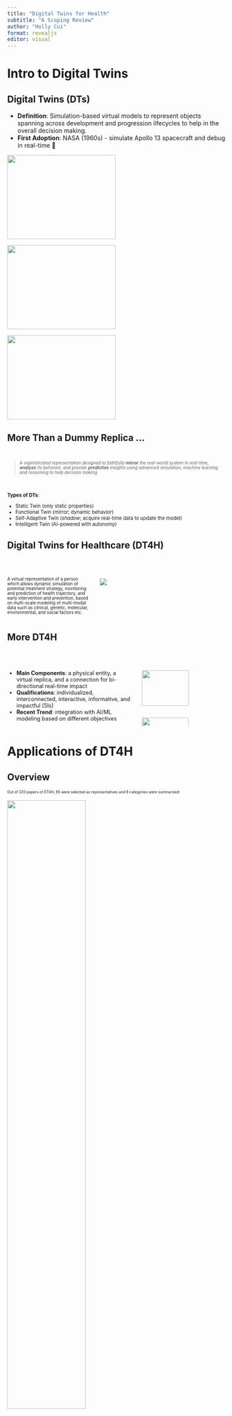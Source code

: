 ```yaml
---
title: "Digital Twins for Health"
subtitle: "A Scoping Review"
author: "Holly Cui"
format: revealjs
editor: visual
---
```


# Intro to Digital Twins

## Digital Twins (DTs)

- **Definition**: Simulation-based virtual models to represent objects spanning across development and progression lifecycles to help in the overall decision making. 
- **First Adoption**: NASA (1960s) - simulate Apollo 13 spacecraft and debug in real-time 🚀

::: {.fragment .fade-in}
![](images/meme1.jpeg){.absolute top=400 left=100 width="250" height="194"}
:::

::: {.fragment .fade-in}
![](images/meme2.jpeg){.absolute top=400 left=400 width="250" height="194"}
::: 

::: {.fragment .fade-in}
![](images/meme3.jpeg){.absolute top=400 left=700 width="250" height="194"}
:::

## More Than a Dummy Replica ...

<div style="margin-top: 40px;"></div>

::: {style="font-size: 70%;"}
> _A sophisticated representation designed to faithfully **mirror** the real-world system in real-time, **analyze** its behavior, and provide **predictive** insights using advanced simulation, machine learning and reasoning to help decision making_
:::

<div style="margin-top: 40px;"></div>

::: {style="font-size: 80%;"}
**Types of DTs**: 

- Static Twin (only static properties)
- Functional Twin (*mirror*; dynamic behavior)
- Self-Adaptive Twin (*shadow*; acquire real-time data to update the model)
- Intelligent Twin (AI-powered with autonomy)
:::

## Digital Twins for Healthcare (DT4H)

<div style="margin-top: 50px;"></div>

::: columns
::: {.column width="40%"}
::: {style="font-size: 70%;"}
A virtual representation of a person which allows dynamic simulation of potential treatment strategy, monitoring and prediction of health trajectory, and early intervention and prevention, based on multi-scale modeling of multi-modal data such as clinical, genetic, molecular, environmental, and social factors etc.
:::
:::

::: {.column width="60%"}
![](images/fig1.png)
:::
:::

## More DT4H

<div style="margin-top: 50px;"></div>

::: columns
::: {.column width="60%"}
::: {style="font-size: 90%;"}
- **Main Components**: a physical entity, a virtual replica, and a connection for bi-directional real-time impact
- **Qualifications**: individualized, interconnected, interactive, informative, and impactful (5Is)
- **Recent Trend**: integration with AI/ML modeling based on different objectives 
:::
:::

::: {.column width="40%"}
![](images/fig2.png){width="75%"}
![](images/fig3.png){width="75%"}

:::
:::

# Applications of DT4H

## Overview

::: {style="font-size: 60%;"}
Out of 220 papers of DT4H, 85 were selected as representatives and 8 categories were summarized:
:::

![](images/fig4.png){fig-align="center" width="60%"}

## Examples

<div style="margin-top: 40px;"></div>

::: columns
::: {.column width="20%"}

::: {.r-vstack}
::: {style="background: #c2d7eb; width: 150px; height: 150px; margin: 10px; border-radius: 50%; display: flex; align-items: center; justify-content: center; text-align: center; color: black; font-size: 0.5em;"}
Surgical Planning
:::

::: {style="background: #f1ccb0; width: 150px; height: 150px; margin: 10px; border-radius: 50%; display: flex; align-items: center; justify-content: center; text-align: center; color: black; font-size: 0.5em;"}
Clinical Trials
:::

::: {style="background: #c49bf8; width: 150px; height: 150px; margin: 10px; border-radius: 50%; display: flex; align-items: center; justify-content: center; text-align: center; color: black; font-size: 0.5em;"}
Hospital Management
:::
:::

:::

::: {.column width="80%"}

::: {style="font-size: 60%;"}
The DT of anatomical structures can help surgeons simulate surgical approaches before the actual procedure to avoid adverse or fatal outcomes. For example, the DT of heart models (_HeartNavigator_) to assist with the TAVR implantation procedure. 

<div style="margin-top: 40px;"></div>

DTs can incorporated into the in-silico trials (IST: a digital clinical trial strategy through simulation and modeling) with simulated control and treatment arms and predicted outcomes of individual patients', enhancing the traditional clinical trials with better efficiency in patient recruitment and drug protocols.

<div style="margin-top: 40px;"></div>

DTs can be adopted to build a digital representation of healthcare data (electronic medical data), hospital environments, physical hospitals, human physiology, operational staff, and lab results, for various goals like workflow optimization and product design. 
:::
:::

:::


## More Examples

![](images/tab1.png){fig-align="center"}

# Challenges & Recommendations of DT4H

## Challenges {auto-animate=true auto-animate-easing="ease-in-out"}

::: columns
::: {.column width="20%"}

::: {.r-vstack}

::: {data-id="box1" auto-animate-delay="0" style="background: #2780e3; width: 200px; height: 280px; margin: 10px; display: flex; align-items: center; justify-content: center; text-align: center; color: white; font-size: 0.8em;"}
Data
:::

::: {data-id="box2" auto-animate-delay="0.1" style="background: #3fb618; width: 200px; height: 100px; margin: 20px; display: flex; align-items: center; justify-content: center; text-align: center; color: white; font-size: 0.6em;"}
Modeling & Computing Infrastructure
:::

::: {data-id="box3" auto-animate-delay="0.2" style="background: #e83e8c; width: 200px; height: 100px; margin: 20px; display: flex; align-items: center; justify-content: center; text-align: center; color: white; font-size: 0.6em;"}
Business Models
:::

:::
:::

::: {.column width="80%"}
::: {style="font-size: 60%;"}
::: {.fragment}
- **Acquisition & Integration**: difficult to obtain accurate, real-time synchronization of data of various formats and systems; lack of standards and inter-operability in healthcare. 
- **Privacy & Security**: accessing sensitive personal health information while safeguarding patient confidentiality for compliance is challenging. 
- **Quality & Accuracy**: access to comprehensive and high-quality health data is often constrained, which is usually scarce (for longitudinal data) and labor-intensive. The data might also be skewed and incomplete.
<br><br>
:::
::: {.fragment}
Modeling complex human behaviors in real-world environments and body structures involves sophisticated dynamic factors. The computing power might not catch up with the needs of DT4H as well. 
<br><br>
:::
::: {.fragment}
There is no sufficient business model to create a market in the health industry. 
:::
:::
:::

:::


## Recommendations {auto-animate=true auto-animate-easing="ease-in-out"}
<div style="margin-top: 60px;"></div>
::: columns
::: {.column width="60%"}
::: {style="font-size: 65%;"}
<div style="margin-top: 40px;"></div>
1. **Governance structures**: safeguard individuals with DTs, support data fair-use and compliance, and ensure accountability for the applications. 
2. **Data inter-operability standards**: enable seamless data exchange and integration across different healthcare systems, devices, and platforms.
3. **DT implementation infrastructure**: provide computational resources and infrastructure to handle the increasing volume, velocity, and complexity of data.
:::
:::

::: {.column width="40%"}
<div style="margin-top: 40px;"></div>
::: {.r-stack}
::: {data-id="box1" style="background: #2780e3; width: 350px; height: 350px; border-radius: 200px;"}
:::

::: {data-id="box2" style="background: #3fb618; width: 250px; height: 250px; border-radius: 200px;"}
:::

::: {data-id="box3" style="background: #e83e8c; width: 150px; height: 150px; border-radius: 200px; display: flex; align-items: center; justify-content: center; text-align: center; color: white; font-size: 1em;"}
DT4H
:::
:::
:::

:::

# Reference

Katsoulakis, E., Wang, Q., Wu, H. et al. Digital twins for health: a scoping review. npj Digit. Med. 7, 77 (2024). [https://doi.org/10.1038/s41746-024-01073-0](https://doi.org/10.1038/s41746-024-01073-0)






